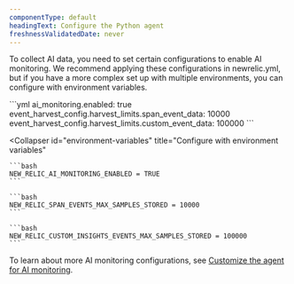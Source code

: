 ```yaml
---
componentType: default
headingText: Configure the Python agent
freshnessValidatedDate: never
---
```


To collect AI data, you need to set certain configurations to enable AI monitoring. We recommend applying these configurations in newrelic.yml, but if you have a more complex set up with multiple environments, you can configure with environment variables.

<CollapserGroup>
  <Collapser
    id="config-file"
    title="Configure through `newrelic.yml`"
  >
    ```yml
    ai_monitoring.enabled: true
    event_harvest_config.harvest_limits.span_event_data: 10000
    event_harvest_config.harvest_limits.custom_event_data: 100000
    ```
  </Collapser>

  <Collapser
    id="environment-variables"
    title="Configure with environment variables"
  >
    ```bash
    NEW_RELIC_AI_MONITORING_ENABLED = TRUE
    ```

    ```bash
    NEW_RELIC_SPAN_EVENTS_MAX_SAMPLES_STORED = 10000
    ```

    ```bash
    NEW_RELIC_CUSTOM_INSIGHTS_EVENTS_MAX_SAMPLES_STORED = 100000
    ```
  </Collapser>
</CollapserGroup>

To learn about more AI monitoring configurations, see [Customize the agent for AI monitoring](/docs/ai-monitoring/customize-agent-ai-monitoring).
